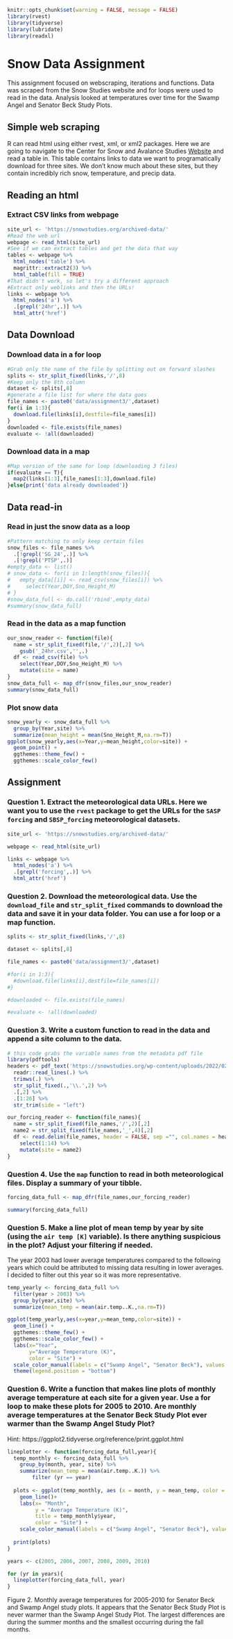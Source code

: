 
```r
knitr::opts_chunk$set(warning = FALSE, message = FALSE)
library(rvest)
library(tidyverse)
library(lubridate)
library(readxl)

```

# Snow Data Assignment 

This assignment focused on webscraping, iterations and functions. Data was scraped from the Snow Studies website and for loops were used to read in the data. Analysis looked at temperatures over time for the Swamp Angel and Senator Beck Study Plots.

## Simple web scraping

R can read html using either rvest, xml, or xml2 packages. Here we are going to navigate to the Center for Snow and Avalance Studies  [Website](https://snowstudies.org/archived-data/) and read a table in. This table contains links to data we want to programatically download for three sites. We don't know much about these sites, but they contain incredibly rich snow, temperature, and precip data. 


## Reading an html 

### Extract CSV links from webpage

```r
site_url <- 'https://snowstudies.org/archived-data/'
#Read the web url
webpage <- read_html(site_url)
#See if we can extract tables and get the data that way
tables <- webpage %>%
  html_nodes('table') %>%
  magrittr::extract2(3) %>%
  html_table(fill = TRUE)
#That didn't work, so let's try a different approach
#Extract only weblinks and then the URLs!
links <- webpage %>%
  html_nodes('a') %>%
  .[grepl('24hr',.)] %>%
  html_attr('href')
```

## Data Download

### Download data in a for loop

```r
#Grab only the name of the file by splitting out on forward slashes
splits <- str_split_fixed(links,'/',8)
#Keep only the 8th column
dataset <- splits[,8] 
#generate a file list for where the data goes
file_names <- paste0('data/assignment3/',dataset)
for(i in 1:3){
  download.file(links[i],destfile=file_names[i])
}
downloaded <- file.exists(file_names)
evaluate <- !all(downloaded)
```


### Download data in a map

```r
#Map version of the same for loop (downloading 3 files)
if(evaluate == T){
  map2(links[1:3],file_names[1:3],download.file)
}else{print('data already downloaded')}
```

## Data read-in 

### Read in just the snow data as a loop

```r
#Pattern matching to only keep certain files
snow_files <- file_names %>%
  .[!grepl('SG_24',.)] %>%
  .[!grepl('PTSP',.)]
#empty_data <- list()
# snow_data <- for(i in 1:length(snow_files)){
#   empty_data[[i]] <- read_csv(snow_files[i]) %>%
#     select(Year,DOY,Sno_Height_M)
# }
#snow_data_full <- do.call('rbind',empty_data)
#summary(snow_data_full)
```


### Read in the data as a map function

```r
our_snow_reader <- function(file){
  name = str_split_fixed(file,'/',2)[,2] %>%
    gsub('_24hr.csv','',.)
  df <- read_csv(file) %>%
    select(Year,DOY,Sno_Height_M) %>%
    mutate(site = name)
}
snow_data_full <- map_dfr(snow_files,our_snow_reader)
summary(snow_data_full)
```


### Plot snow data

```r
snow_yearly <- snow_data_full %>%
  group_by(Year,site) %>%
  summarize(mean_height = mean(Sno_Height_M,na.rm=T))
ggplot(snow_yearly,aes(x=Year,y=mean_height,color=site)) + 
  geom_point() +
  ggthemes::theme_few() + 
  ggthemes::scale_color_few()
```

## Assignment

### Question 1. Extract the meteorological data URLs. Here we want you to use the `rvest` package to get the URLs for the `SASP forcing` and `SBSP_forcing` meteorological datasets.
```r
site_url <- 'https://snowstudies.org/archived-data/'

webpage <- read_html(site_url)

links <- webpage %>%
  html_nodes('a') %>%
  .[grepl('forcing',.)] %>%
  html_attr('href')
```


### Question 2. Download the meteorological data. Use the `download_file` and `str_split_fixed` commands to download the data and save it in your data folder. You can use a for loop or a map function. 
```r
splits <- str_split_fixed(links,'/',8)

dataset <- splits[,8] 

file_names <- paste0('data/assignment3/',dataset)

#for(i in 1:3){
  #download.file(links[i],destfile=file_names[i])
#}

#downloaded <- file.exists(file_names)

#evaluate <- !all(downloaded)
```


### Question 3. Write a custom function to read in the data and append a site column to the data. 

```r
# this code grabs the variable names from the metadata pdf file
library(pdftools)
headers <- pdf_text('https://snowstudies.org/wp-content/uploads/2022/02/Serially-Complete-Metadata-text08.pdf') %>%
  readr::read_lines(.) %>%
  trimws(.) %>%
  str_split_fixed(.,'\\.',2) %>%
  .[,2] %>%
  .[1:26] %>%
  str_trim(side = "left")

our_forcing_reader <- function(file_names){
  name = str_split_fixed(file_names,'/',2)[,2]
  name2 = str_split_fixed(file_names,'_',4)[,2]
  df <- read.delim(file_names, header = FALSE, sep ="", col.names = headers, skip = 4) %>%
    select(1:14) %>%
    mutate(site = name2)
}
```

### Question 4. Use the `map` function to read in both meteorological files. Display a summary of your tibble.
```r
forcing_data_full <- map_dfr(file_names,our_forcing_reader)

summary(forcing_data_full)
```


### Question 5. Make a line plot of mean temp by year by site (using the `air temp [K]` variable). Is there anything suspicious in the plot? Adjust your filtering if needed.

The year 2003 had lower average temperatures compared to the following years which could be attributed to missing data resulting in lower averages. I decided to filter out this year so it was more representative.
```r
temp_yearly <- forcing_data_full %>%
  filter(year > 2003) %>%
  group_by(year,site) %>%
  summarize(mean_temp = mean(air.temp..K.,na.rm=T))

ggplot(temp_yearly,aes(x=year,y=mean_temp,color=site)) + 
  geom_line() +
  ggthemes::theme_few() + 
  ggthemes::scale_color_few() +
  labs(x="Year",
       y="Average Temperature (K)",
       color = "Site") +
  scale_color_manual(labels = c("Swamp Angel", "Senator Beck"), values = c("green", "orange")) +
  theme(legend.position = "bottom")
```


### Question 6. Write a function that makes line plots of monthly average temperature at each site for a given year. Use a for loop to make these plots for 2005 to 2010. Are monthly average temperatures at the Senator Beck Study Plot ever warmer than the Swamp Angel Study Plot?
Hint: https://ggplot2.tidyverse.org/reference/print.ggplot.html


```r
lineplotter <- function(forcing_data_full,year){
  temp_monthly <- forcing_data_full %>%
    group_by(month, year, site) %>%
    summarize(mean_temp = mean(air.temp..K.)) %>%
        filter (yr == year)
  
  plots <- ggplot(temp_monthly, aes (x = month, y = mean_temp, color = site)) +
    geom_line()+
    labs(x= "Month",
         y = "Average Temperature (K)",
         title = temp_monthly$year,
         color = "Site") +
    scale_color_manual(labels = c("Swamp Angel", "Senator Beck"), values = c("green", "orange"))
  
  print(plots)
}

years <- c(2005, 2006, 2007, 2008, 2009, 2010)

for (yr in years){
  lineplotter(forcing_data_full, year)
}
```
Figure 2. Monthly average temperatures for 2005-2010 for Senator Beck and Swamp Angel study plots. It appears that the Senator Beck Study Plot is never warmer than the Swamp Angel Study Plot. The largest differences are during the summer months and the smallest occurring during the fall months.

